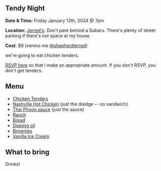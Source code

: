 
<Layout title="Tendy Night">
<div class="grid justify-center dark:bg-black">
<article class="prose dark:prose-invert mt-10 mb-10 ml-5 mr-5">

# Tendy Night

**Date & Time:** Friday January 12th, 2024 @ 7pm

**Location:** [Jerred's](https://maps.app.goo.gl/ctWz6UL4yzFPi57PA). Don't park behind a Subaru. There's plenty of street parking if there's not space at my house.

**Cost**: $9 (venmo me [@shepherdjerred](https://account.venmo.com/u/shepherdjerred))

we're going to eat chicken tenders.

[RSVP here](https://strawpoll.com/w4nWrAoPdyA) so that I make an appropriate amount. If you don't RSVP, you don't get tenders.

## Menu

- [Chicken Tenders](https://www.seriouseats.com/the-food-lab-southern-fried-chicken-recipe)
- [Nashville Hot Chicken](https://www.seriouseats.com/nashville-hot-chicken-sandwich-recipe-8403635) (just the dredge -- no sandwich)
- [Thai Phoon sauce](https://topsecretrecipes.com/ruby-tuesday-thai-phoon-shrimp-copycat-recipe.html) (just the sauce)
- [Ranch](https://www.seriouseats.com/ranch-dressing-homemade-recipe)
- [Bread](https://www.seriouseats.com/homemade-baguettes-recipe-6755245)
- [Dipping oil](https://www.thekitchn.com/infused-dipping-oil-recipe-23432000)
- [Brownies](https://www.seriouseats.com/bravetart-glossy-fudge-brownies)
- [Vanilla Ice Cream](https://www.americastestkitchen.com/recipes/6628-rich-vanilla-ice-cream)

## What to bring

Drinks!

</article>
</div>
</Layout>
